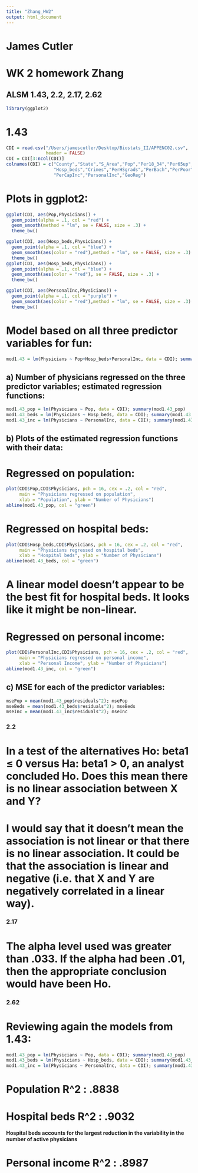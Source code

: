 ```yaml
---
title: "Zhang_HW2"
output: html_document
---
```


# James Cutler
# WK 2 homework Zhang 

## ALSM 1.43, 2.2, 2.17, 2.62

```r
library(ggplot2)
```


# 1.43
```r
CDI = read.csv("/Users/jamescutler/Desktop/Biostats_II/APPENC02.csv", 
               header = FALSE)
CDI = CDI[3:ncol(CDI)]
colnames(CDI) = c("County","State","S_Area","Pop","Per18_34","Per65up","Physicians",
                  "Hosp_beds","Crimes","PerHSgrads","PerBach","PerPoor","PerUnemp",
                  "PerCapInc","PersonalInc","GeoReg")
```

# Plots in ggplot2:
```r
ggplot(CDI, aes(Pop,Physicians)) +
  geom_point(alpha = .1, col = "red") +
  geom_smooth(method = "lm", se = FALSE, size = .3) + 
  theme_bw()

ggplot(CDI, aes(Hosp_beds,Physicians)) +
  geom_point(alpha = .1, col = "blue") +
  geom_smooth(aes(color = "red"),method = "lm", se = FALSE, size = .3) + 
  theme_bw()
ggplot(CDI, aes(Hosp_beds,Physicians)) +
  geom_point(alpha = .1, col = "blue") +
  geom_smooth(aes(color = "red"), se = FALSE, size = .3) +
  theme_bw()

ggplot(CDI, aes(PersonalInc,Physicians)) +
  geom_point(alpha = .1, col = "purple") +
  geom_smooth(aes(color = "red"),method = "lm", se = FALSE, size = .3) + 
  theme_bw()
```

# Model based on all three predictor variables for fun:
```r
mod1.43 = lm(Physicians ~ Pop+Hosp_beds+PersonalInc, data = CDI); summary(mod1.43)
```

## a) Number of physicians regressed on the three predictor variables; estimated regression functions:
```r
mod1.43_pop = lm(Physicians ~ Pop, data = CDI); summary(mod1.43_pop)
mod1.43_beds = lm(Physicians ~ Hosp_beds, data = CDI); summary(mod1.43_beds)
mod1.43_inc = lm(Physicians ~ PersonalInc, data = CDI); summary(mod1.43_inc)
```

## b) Plots of the estimated regression functions with their data:
# Regressed on population:
```r
plot(CDI$Pop,CDI$Physicians, pch = 16, cex = .2, col = "red",
     main = "Physicians regressed on population",
     xlab = "Population", ylab = "Number of Physicians")
abline(mod1.43_pop, col = "green")
```

# Regressed on hospital beds:
```r
plot(CDI$Hosp_beds,CDI$Physicians, pch = 16, cex = .2, col = "red",
     main = "Physicians regressed on hospital beds",
     xlab = "Hospital beds", ylab = "Number of Physicians")
abline(mod1.43_beds, col = "green")
```

# A linear model doesn't appear to be the best fit for hospital beds. It looks like it might be non-linear.

# Regressed on personal income:
```r
plot(CDI$PersonalInc,CDI$Physicians, pch = 16, cex = .2, col = "red",
     main = "Physicians regressed on personal income",
     xlab = "Personal Income", ylab = "Number of Physicians")
abline(mod1.43_inc, col = "green")
```

## c) MSE for each of the predictor variables:
```r
msePop = mean(mod1.43_pop$residuals^2); msePop
mseBeds = mean(mod1.43_beds$residuals^2); mseBeds
mseInc = mean(mod1.43_inc$residuals^2); mseInc
```



### 2.2
# In a test of the alternatives Ho: beta1 ≤ 0 versus Ha: beta1 > 0, an analyst  concluded Ho. Does this mean there is no linear association between X and Y?

# I would say that it doesn't mean the association is not linear or that there is no linear association. It could be that the association is linear and negative (i.e. that X and Y are negatively correlated in a linear way).



### 2.17
# The alpha level used was greater than .033. If the alpha had been .01, then the appropriate conclusion would have been Ho.



### 2.62
# Reviewing again the models from 1.43:
```r
mod1.43_pop = lm(Physicians ~ Pop, data = CDI); summary(mod1.43_pop)
mod1.43_beds = lm(Physicians ~ Hosp_beds, data = CDI); summary(mod1.43_beds)
mod1.43_inc = lm(Physicians ~ PersonalInc, data = CDI); summary(mod1.43_inc)
```

# Population R^2 :      .8838

# Hospital beds R^2 :   .9032 
#### Hospital beds accounts for the largest reduction in the variability in the number of active physicians

# Personal income R^2 : .8987





